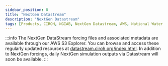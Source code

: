 ```yaml
---
sidebar_position: 8
title: "NextGen Datastream"
description: "NextGen Datastream"
tags: [Products, CIROH, NGIAB, NextGen Datastream, AWS, National Water Model]
---
```


:::info
The NextGen DataStream forcing files and associated metadata are available through our AWS S3 Explorer. You can browse and access these regularly updated resources at [datastream.ciroh.org/index.html](http://datastream.ciroh.org/index.html). In addition to NextGen forcings, daily NextGen simulation outputs via Datastream will soon be available.
:::


 
<GitHubReadme username="CIROH-UA" repo="ngen-datastream" />
